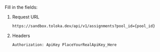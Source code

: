 Fill in the fields:

1. Request URL

    ```bash
    https://sandbox.toloka.dev/api/v1/assignments?pool_id={pool_id}
    ```

1. Headers

    ```bash
    Authorization: ApiKey PlaceYourRealApiKey_Here
    ```